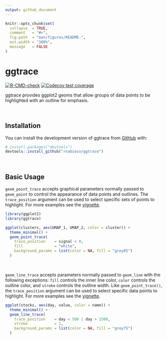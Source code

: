 ```yaml
---
output: github_document
---
```


<!-- README.md is generated from README.Rmd. Please edit that file -->

```r
knitr::opts_chunk$set(
  collapse  = TRUE,
  comment   = "#>",
  fig.path  = "man/figures/README-",
  out.width = "100%",
  message   = FALSE
)
```

# ggtrace

<!-- badges: start -->
[![R-CMD-check](https://github.com/rnabioco/ggtrace/workflows/R-CMD-check/badge.svg)](https://github.com/rnabioco/ggtrace/actions)
[![Codecov test coverage](https://codecov.io/gh/rnabioco/ggtrace/branch/master/graph/badge.svg)](https://codecov.io/gh/rnabioco/ggtrace?branch=master)
<!-- badges: end -->

ggtrace provides ggplot2 geoms that allow groups of data points to be highlighted with an outline for emphasis.

<br>

## Installation

You can install the development version of ggtrace from [GitHub](https://github.com/rnabioco/ggtrace) with:

``` r
# install.packages("devtools")
devtools::install_github("rnabioco/ggtrace")
```

<br>

## Basic Usage

`geom_point_trace` accepts graphical parameters normally passed to `geom_point` to control the appearance of data points and outlines. The `trace_position` argument can be used to select specific sets of points to highlight. For more examples see the [vignette](https://rnabioco.github.io/ggtrace/articles/geom-point-trace.html).

```r
library(ggplot2)
library(ggtrace)

ggplot(clusters, aes(UMAP_1, UMAP_2, color = cluster)) + 
  theme_minimal() +
  geom_point_trace(
    trace_position    = signal < 0,
    fill              = "white",
    background_params = list(color = NA, fill = "grey85")
  )
```

<br> 

`geom_line_trace` accepts parameters normally passed to `geom_line` with the following exceptions: `fill` controls the inner line color, `color` controls the outline color, and `stroke` controls the outline width. Like `geom_point_trace()`, the `trace_position` argument can be used to select specific data points to highlight. For more examples see the [vignette](https://rnabioco.github.io/ggtrace/articles/geom-line-trace.html).

```r
ggplot(stocks, aes(day, value, color = name)) +
  theme_minimal() +
  geom_line_trace(
    trace_position    = day < 500 | day > 1500,
    stroke            = 1,
    background_params = list(color = NA, fill = "grey75")
  )
```
